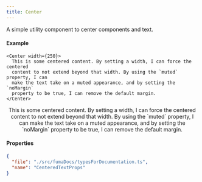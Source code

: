 ```yaml
---
title: Center
---
```



A simple utility component to center components and text.

#### Example

```tsx
<Center width={250}>
  This is some centered content. By setting a width, I can force the centered
  content to not extend beyond that width. By using the `muted` property, I can
  make the text take on a muted appearance, and by setting the `noMargin`
  property to be true, I can remove the default margin.
</Center>
```

<Center width={250}>
  This is some centered content. By setting a width, I can force the centered
  content to not extend beyond that width. By using the `muted` property, I can
  make the text take on a muted appearance, and by setting the `noMargin`
  property to be true, I can remove the default margin.
</Center>


#### Properties

```json doc-gen:typescript
{
  "file": "./src/fumaDocs/typesForDocumentation.ts",
  "name": "CenteredTextProps"
}
```

